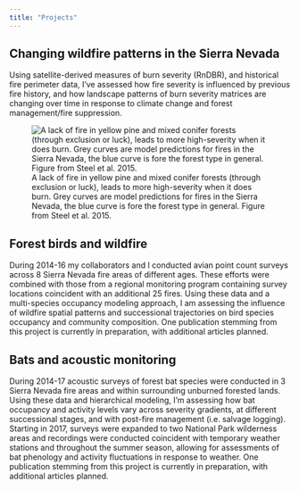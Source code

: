 ```yaml
---
title: "Projects"
---
```


## Changing wildfire patterns in the Sierra Nevada

Using satellite-derived measures of burn severity (RnDBR), and historical fire perimeter data, I've assessed how fire severity is influenced by previous fire history, and how landscape patterns of burn severity matrices are changing over time in response to climate change and forest management/fire suppression. 

![A lack of fire in yellow pine and mixed conifer forests (through exclusion or luck), leads to more high-severity when it does burn. Grey curves are model predictions for fires in the Sierra Nevada, the blue curve is fore the forest type in general. Figure from Steel et al. 2015.](images/Steel_etal2015_Fig7.jpg)

## Forest birds and wildfire

During 2014-16 my collaborators and I conducted avian point count surveys across 8 Sierra Nevada fire areas of different ages. These efforts were combined with those from a regional monitoring program containing survey locations coincident with an additional 25 fires. Using these data and a multi-species occupancy modeling approach, I am assessing the influence of wildfire spatial patterns and successional trajectories on bird species occupancy and community composition. One publication stemming from this project is currently in preparation, with additional articles planned.

## Bats and acoustic monitoring

During 2014-17 acoustic surveys of forest bat species were conducted in 3 Sierra Nevada fire areas and within surrounding unburned forested lands. Using these data and hierarchical modeling, I'm assessing how bat occupancy and activity levels vary across severity gradients, at different successional stages, and with post-fire management (i.e. salvage logging). Starting in 2017, surveys were expanded to two National Park wilderness areas and recordings were conducted coincident with temporary weather stations and throughout the summer season, allowing for assessments of bat phenology and activity fluctuations in response to weather. One publication stemming from this project is currently in preparation, with additional articles planned.